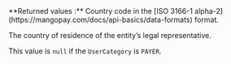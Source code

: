 <ResponseField name="LegalRepresentativeCountryOfResidence" type="string">
  **Returned values :** Country code in the [ISO 3166-1 alpha-2](https://mangopay.com/docs/api-basics/data-formats) format.
  
  The country of residence of the entity’s legal representative. 

  This value is `null` if the `UserCategory` is `PAYER`.
</ResponseField>